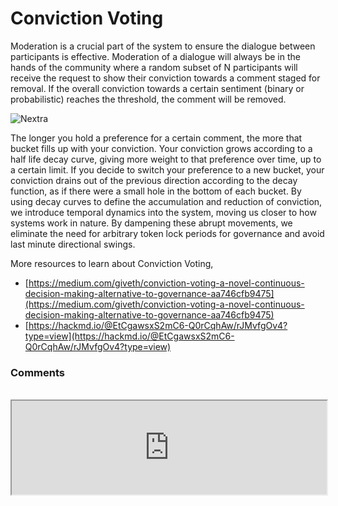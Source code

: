 
# Conviction Voting

Moderation is a crucial part of the system to ensure the dialogue between participants is effective. Moderation of a dialogue will always be in the hands of the community where a random subset of N participants will receive the request to show their conviction towards a comment staged for removal. If the overall conviction towards a certain sentiment (binary or probabilistic) reaches the threshold, the comment will be removed.

<Image src="/conviction-voting.jpeg" alt="Nextra" width={1536/2} height={768/2} layout="intrinsic" />

The longer you hold a preference for a certain comment, the more that bucket fills up with your conviction. Your conviction grows according to a half life decay curve, giving more weight to that preference over time, up to a certain limit. If you decide to switch your preference to a new bucket, your conviction drains out of the previous direction according to the decay function, as if there were a small hole in the bottom of each bucket. By using decay curves to define the accumulation and reduction of conviction, we introduce temporal dynamics into the system, moving us closer to how systems work in nature. By dampening these abrupt movements, we eliminate the need for arbitrary token lock periods for governance and avoid last minute directional swings.


More resources to learn about Conviction Voting,
- [https://medium.com/giveth/conviction-voting-a-novel-continuous-decision-making-alternative-to-governance-aa746cfb9475](https://medium.com/giveth/conviction-voting-a-novel-continuous-decision-making-alternative-to-governance-aa746cfb9475)
- [https://hackmd.io/@EtCgawsxS2mC6-Q0rCqhAw/rJMvfgOv4?type=view](https://hackmd.io/@EtCgawsxS2mC6-Q0rCqhAw/rJMvfgOv4?type=view)

### Comments
<br/>
<iframe src="https://theconvo.space/embed/dt?url=https%3A%2F%2Fdocs.theconvo.space%2F&threadId=conviction-voting" allowtransparency="true" width="100%" style={{ height: 'fit-content'}}>
  Comments
</iframe>
